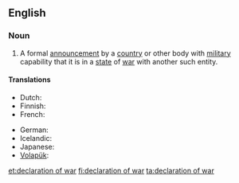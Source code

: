 ==English==

===Noun===
{{wikipedia}}
{{en-noun|head=[[declaration]] of [[war]]|declarations of war}}

# A formal [[announcement]] by a [[country]] or other body with [[military]] capability that it is in a [[state]] of [[war]] with another such entity.

====Translations====
{{trans-top|a formal announcement by an entity that it is in a state of war with another entity}}
* Dutch: {{t|nl|oorlogsverklaring|f}}
* Finnish: {{t+|fi|sodanjulistus}}
* French: {{t+|fr|déclaration de guerre|f}}
{{trans-mid}}
* German: {{t+|de|Kriegserklärung|f}}
* Icelandic: {{t|is|Stríðsyfirlýsing|f}}
* Japanese: {{t|ja|宣戦布告|tr=sensen fukoku|sc=Jpan}}
* [[Volapük]]: {{t|vo|krigisag}}
{{trans-bottom}}

[[et:declaration of war]]
[[fi:declaration of war]]
[[ta:declaration of war]]
